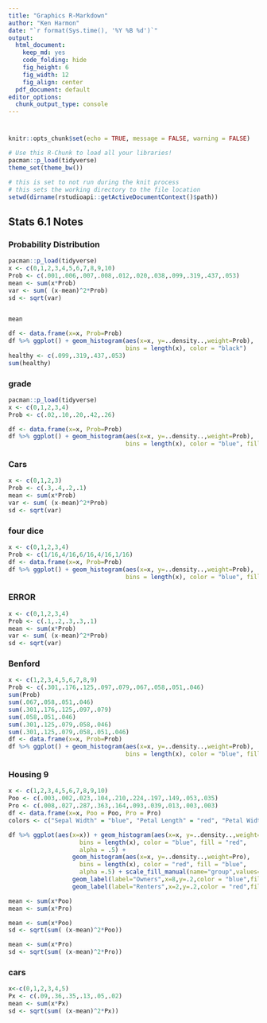 ```yaml
---
title: "Graphics R-Markdown"
author: "Ken Harmon"
date: "`r format(Sys.time(), '%Y %B %d')`"
output:
  html_document:
    keep_md: yes
    code_folding: hide
    fig_height: 6
    fig_width: 12
    fig_align: center
  pdf_document: default
editor_options:
  chunk_output_type: console
---
```


# {.tabset .tabset-fade}

```r
knitr::opts_chunk$set(echo = TRUE, message = FALSE, warning = FALSE)
```

```r
# Use this R-Chunk to load all your libraries!
pacman::p_load(tidyverse)
theme_set(theme_bw())
```

```r
# this is set to not run during the knit process
# this sets the working directory to the file location
setwd(dirname(rstudioapi::getActiveDocumentContext()$path))
```

## Stats 6.1 Notes

### Probability Distribution

```r
pacman::p_load(tidyverse)
x <- c(0,1,2,3,4,5,6,7,8,9,10)
Prob <- c(.001,.006,.007,.008,.012,.020,.038,.099,.319,.437,.053)
mean <- sum(x*Prob)
var <- sum( (x-mean)^2*Prob)
sd <- sqrt(var)


mean

df <- data.frame(x=x, Prob=Prob)
df %>% ggplot() + geom_histogram(aes(x=x, y=..density..,weight=Prob),
                                 bins = length(x), color = "black")
healthy <- c(.099,.319,.437,.053)
sum(healthy)
```

### grade

```r
pacman::p_load(tidyverse)
x <- c(0,1,2,3,4)
Prob <- c(.02,.10,.20,.42,.26)

df <- data.frame(x=x, Prob=Prob)
df %>% ggplot() + geom_histogram(aes(x=x, y=..density..,weight=Prob),
                                 bins = length(x), color = "blue", fill = "orange")

```

### Cars

```r
x <- c(0,1,2,3)
Prob <- c(.3,.4,.2,.1)
mean <- sum(x*Prob)
var <- sum( (x-mean)^2*Prob)
sd <- sqrt(var)
```

### four dice

```r
x <- c(0,1,2,3,4)
Prob <- c(1/16,4/16,6/16,4/16,1/16)
df <- data.frame(x=x, Prob=Prob)
df %>% ggplot() + geom_histogram(aes(x=x, y=..density..,weight=Prob),
                                 bins = length(x), color = "blue", fill = "orange")
```

### ERROR

```r
x <- c(0,1,2,3,4)
Prob <- c(.1,.2,.3,.3,.1)
mean <- sum(x*Prob)
var <- sum( (x-mean)^2*Prob)
sd <- sqrt(var)
```

### Benford

```r
x <- c(1,2,3,4,5,6,7,8,9)
Prob <- c(.301,.176,.125,.097,.079,.067,.058,.051,.046)
sum(Prob)
sum(.067,.058,.051,.046)
sum(.301,.176,.125,.097,.079)
sum(.058,.051,.046)
sum(.301,.125,.079,.058,.046)
sum(.301,.125,.079,.058,.051,.046)
df <- data.frame(x=x, Prob=Prob)
df %>% ggplot() + geom_histogram(aes(x=x, y=..density..,weight=Prob),
                                 bins = length(x), color = "blue", fill = "orange")
```

### Housing 9

```r
x <- c(1,2,3,4,5,6,7,8,9,10)
Poo <- c(.003,.002,.023,.104,.210,.224,.197,.149,.053,.035)
Pro <- c(.008,.027,.287,.363,.164,.093,.039,.013,.003,.003)
df <- data.frame(x=x, Poo = Poo, Pro = Pro)
colors <- c("Sepal Width" = "blue", "Petal Length" = "red", "Petal Width" = "orange")

df %>% ggplot(aes(x=x)) + geom_histogram(aes(x=x, y=..density..,weight=Poo),
                    bins = length(x), color = "blue", fill = "red", 
                    alpha = .5) +
                  geom_histogram(aes(x=x, y=..density..,weight=Pro),
                    bins = length(x), color = "red", fill = "blue", 
                    alpha =.5) + scale_fill_manual(name="group",values=c("red","blue"),labels=c("a","b")) +
                  geom_label(label="Owners",x=8,y=.2,color = "blue",fill="red") +
                  geom_label(label="Renters",x=2,y=.2,color = "red",fill=halfblue)

mean <- sum(x*Poo)
mean <- sum(x*Pro)

mean <- sum(x*Poo)
sd <- sqrt(sum( (x-mean)^2*Poo))

mean <- sum(x*Pro)
sd <- sqrt(sum( (x-mean)^2*Pro))
```

### cars

```r
x<-c(0,1,2,3,4,5)
Px <- c(.09,.36,.35,.13,.05,.02)
mean <- sum(x*Px)
sd <- sqrt(sum( (x-mean)^2*Px))
```









